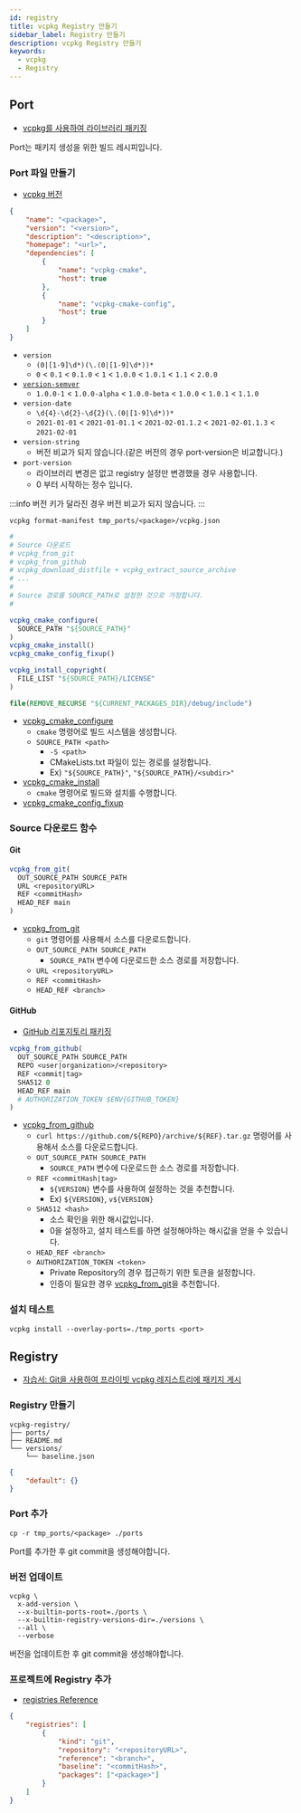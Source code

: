 ```yaml
---
id: registry
title: vcpkg Registry 만들기
sidebar_label: Registry 만들기
description: vcpkg Registry 만들기
keywords:
  - vcpkg
  - Registry
---
```


## Port

- [vcpkg를 사용하여 라이브러리 패키징](https://learn.microsoft.com/ko-kr/vcpkg/get_started/get-started-packaging)

Port는 패키지 생성을 위한 빌드 레시피입니다.

### Port 파일 만들기

- [vcpkg 버전](https://learn.microsoft.com/en-us/vcpkg/users/versioning)

```json title="tmp_ports/<package>/vcpkg.json"
{
	"name": "<package>",
	"version": "<version>",
	"description": "<description>",
	"homepage": "<url>",
	"dependencies": [
		{
			"name": "vcpkg-cmake",
			"host": true
		},
		{
			"name": "vcpkg-cmake-config",
			"host": true
		}
	]
}
```

- `version`
  - `(0|[1-9]\d*)(\.(0|[1-9]\d*))*`
  - `0` \< `0.1` \< `0.1.0` \< `1` \< `1.0.0` \< `1.0.1` \< `1.1` \< `2.0.0`
- [`version-semver`](https://semver.org/#semantic-versioning-specification-semver)
  - `1.0.0-1` \< `1.0.0-alpha` \< `1.0.0-beta` \< `1.0.0` \< `1.0.1` \< `1.1.0`
- `version-date`
  - `\d{4}-\d{2}-\d{2}(\.(0|[1-9]\d*))*`
  - `2021-01-01` \< `2021-01-01.1` \< `2021-02-01.1.2` \< `2021-02-01.1.3` \< `2021-02-01`
- `version-string`
  - 버전 비교가 되지 않습니다.(같은 버전의 경우 port-version은 비교합니다.)
- `port-version`
  - 라이브러리 변경은 없고 registry 설정만 변경했을 경우 사용합니다.
  - 0 부터 시작하는 정수 입니다.

:::info
버전 키가 달라진 경우 버전 비교가 되지 않습니다.
:::

```shell
vcpkg format-manifest tmp_ports/<package>/vcpkg.json
```

```cmake title="tmp_ports/<package>/portfile.cmake"
#
# Source 다운로드
# vcpkg_from_git
# vcpkg_from_github
# vcpkg_download_distfile + vcpkg_extract_source_archive
# ...
#
# Source 경로를 SOURCE_PATH로 설정한 것으로 가정합니다.
#

vcpkg_cmake_configure(
  SOURCE_PATH "${SOURCE_PATH}"
)
vcpkg_cmake_install()
vcpkg_cmake_config_fixup()

vcpkg_install_copyright(
  FILE_LIST "${SOURCE_PATH}/LICENSE"
)

file(REMOVE_RECURSE "${CURRENT_PACKAGES_DIR}/debug/include")
```

- [vcpkg_cmake_configure](https://learn.microsoft.com/ko-kr/vcpkg/maintainers/functions/vcpkg_cmake_configure)
  - `cmake` 명령어로 빌드 시스템을 생성합니다.
  - `SOURCE_PATH <path>`
    - `-S <path>`
    - CMakeLists.txt 파일이 있는 경로를 설정합니다.
    - Ex) `"${SOURCE_PATH}"`, `"${SOURCE_PATH}/<subdir>"`
- [vcpkg_cmake_install](https://learn.microsoft.com/ko-kr/vcpkg/maintainers/functions/vcpkg_cmake_install)
  - `cmake` 명령어로 빌드와 설치를 수행합니다.
- [vcpkg_cmake_config_fixup](https://learn.microsoft.com/ko-kr/vcpkg/maintainers/functions/vcpkg_cmake_config_fixup)

### Source 다운로드 함수

#### Git

```cmake
vcpkg_from_git(
  OUT_SOURCE_PATH SOURCE_PATH
  URL <repositoryURL>
  REF <commitHash>
  HEAD_REF main
)
```

- [vcpkg_from_git](https://learn.microsoft.com/ko-kr/vcpkg/maintainers/functions/vcpkg_from_git)
  - `git` 명령어를 사용해서 소스를 다운로드합니다.
  - `OUT_SOURCE_PATH SOURCE_PATH`
    - `SOURCE_PATH` 변수에 다운로드한 소스 경로를 저장합니다.
  - `URL <repositoryURL>`
  - `REF <commitHash>`
  - `HEAD_REF <branch>`

#### GitHub

- [GitHub 리포지토리 패키징](https://learn.microsoft.com/ko-kr/vcpkg/examples/packaging-github-repos)

```cmake title="tmp_ports/<package>/portfile.cmake"
vcpkg_from_github(
  OUT_SOURCE_PATH SOURCE_PATH
  REPO <user|organization>/<repository>
  REF <commit|tag>
  SHA512 0
  HEAD_REF main
  # AUTHORIZATION_TOKEN $ENV{GITHUB_TOKEN}
)
```

- [vcpkg_from_github](https://learn.microsoft.com/ko-kr/vcpkg/maintainers/functions/vcpkg_from_github)
  - `curl https://github.com/${REPO}/archive/${REF}.tar.gz` 명령어를 사용해서 소스를 다운로드합니다.
  - `OUT_SOURCE_PATH SOURCE_PATH`
    - `SOURCE_PATH` 변수에 다운로드한 소스 경로를 저장합니다.
  - `REF <commitHash|tag>`
    - `${VERSION}` 변수를 사용하여 설정하는 것을 추천합니다.
    - Ex) `${VERSION}`, `v${VERSION}`
  - `SHA512 <hash>`
    - 소스 확인을 위한 해시값입니다.
    - 0을 설정하고, 설치 테스트를 하면 설정해야하는 해시값을 얻을 수 있습니다.
  - `HEAD_REF <branch>`
  - `AUTHORIZATION_TOKEN <token>`
    - Private Repository의 경우 접근하기 위한 토큰을 설정합니다.
    - 인증이 필요한 경우 [vcpkg_from_git](#git)을 추천합니다.

### 설치 테스트

```shell
vcpkg install --overlay-ports=./tmp_ports <port>
```

## Registry

- [자습서: Git을 사용하여 프라이빗 vcpkg 레지스트리에 패키지 게시](https://learn.microsoft.com/ko-kr/vcpkg/produce/publish-to-a-git-registry)

### Registry 만들기

```shell
vcpkg-registry/
├── ports/
├── README.md
└── versions/
    └── baseline.json
```

```json title="versions/baseline.json"
{
	"default": {}
}
```

### Port 추가

```shell
cp -r tmp_ports/<package> ./ports
```

Port를 추가한 후 git commit을 생성해야합니다.

### 버전 업데이트

```shell
vcpkg \
  x-add-version \
  --x-builtin-ports-root=./ports \
  --x-builtin-registry-versions-dir=./versions \
  --all \
  --verbose
```

버전을 업데이트한 후 git commit을 생성해야합니다.

### 프로젝트에 Registry 추가

- [registries Reference](https://learn.microsoft.com/ko-kr/vcpkg/reference/vcpkg-configuration-json#registry)

```json title="vcpkg-configration.json"
{
	"registries": [
		{
			"kind": "git",
			"repository": "<repositoryURL>",
			"reference": "<branch>",
			"baseline": "<commitHash>",
			"packages": ["<package>"]
		}
	]
}
```
